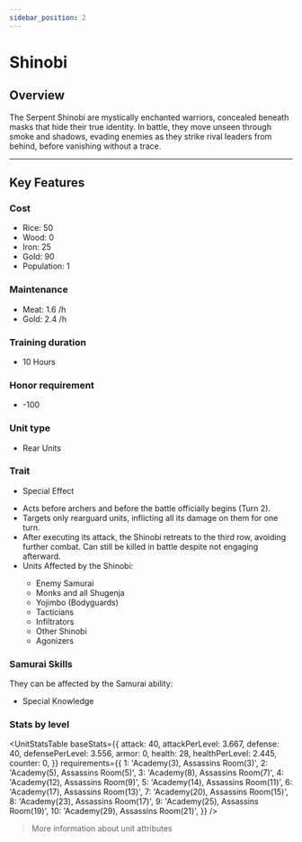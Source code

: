 ```yaml
---
sidebar_position: 2
---
```



# Shinobi

## Overview

The Serpent Shinobi are mystically enchanted warriors, concealed beneath masks that hide their true identity.
In battle, they move unseen through smoke and shadows, evading enemies as they strike rival leaders from behind, before vanishing without a trace.

---

## Key Features

### Cost
- Rice: 50  
- Wood: 0  
- Iron: 25  
- Gold: 90  
- Population: 1

### Maintenance
- Meat: 1.6 /h  
- Gold: 2.4 /h

### Training duration
- 10 Hours

### Honor requirement
- -100

### Unit type
- <Link to="../../#rear-units">Rear Units</Link>

### Trait
- Special Effect

<Admonition type="tip" title="Special Effect – Targeted Assassination">
  <ul>
    <li>Acts before archers and before the battle officially begins (Turn 2).</li>
    <li>Targets only rearguard units, inflicting all its damage on them for one turn.</li>
    <li>After executing its attack, the Shinobi retreats to the third row, avoiding further combat. Can still be killed in battle despite not engaging afterward.</li>
    <li>Units Affected by the Shinobi:</li>
    <ul>
      <li>Enemy Samurai</li>
      <li>Monks and all Shugenja</li>
      <li>Yojimbo (Bodyguards)</li>
      <li>Tacticians</li>
      <li>Infiltrators</li>
      <li>Other Shinobi</li>
      <li>Agonizers</li>
    </ul>
  </ul>
</Admonition>

### Samurai Skills  
They can be affected by the Samurai ability:  
- <Link to="../../../samurais/knowledge-skills#special-knowledge">Special Knowledge</Link>

### Stats by level

<UnitStatsTable
  baseStats={{
    attack: 40,
    attackPerLevel: 3.667,
    defense: 40,
    defensePerLevel: 3.556,
    armor: 0,
    health: 28,
    healthPerLevel: 2.445,
    counter: 0,
  }}
  requirements={{
    1: 'Academy(3), Assassins Room(3)',
    2: 'Academy(5), Assassins Room(5)',
    3: 'Academy(8), Assassins Room(7)',
    4: 'Academy(12), Assassins Room(9)',
    5: 'Academy(14), Assassins Room(11)',
    6: 'Academy(17), Assassins Room(13)',
    7: 'Academy(20), Assassins Room(15)',
    8: 'Academy(23), Assassins Room(17)',
    9: 'Academy(25), Assassins Room(19)',
    10: 'Academy(29), Assassins Room(21)',
  }}
/>

> <Link to="../../#attributes">More information about unit attributes</Link>
